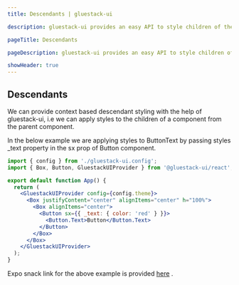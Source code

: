 ```yaml
---
title: Descendants | gluestack-ui

description: gluestack-ui provides an easy API to style children of the components.

pageTitle: Descendants

pageDescription: gluestack-ui provides an easy API to style children of the components.

showHeader: true
---
```



<Meta title="Customize and Style/Styling/Descendants" />

## Descendants

We can provide context based descendant styling with the help of gluestack-ui, i.e we can apply styles to the children of a component from the parent component.

In the below example we are applying styles to ButtonText by passing styles \_text property in the sx prop of Button component.

```jsx
import { config } from './gluestack-ui.config';
import { Box, Button, GluestackUIProvider } from '@gluestack-ui/react';

export default function App() {
  return (
    <GluestackUIProvider config={config.theme}>
      <Box justifyContent="center" alignItems="center" h="100%">
        <Box alignItems="center">
          <Button sx={{ _text: { color: 'red' } }}>
            <Button.Text>Button</Button.Text>
          </Button>
        </Box>
      </Box>
    </GluestackUIProvider>
  );
}
```

Expo snack link for the above example is provided [here](https://snack.expo.dev/@gluestack/gluestack-ui-descendant-styles) .

